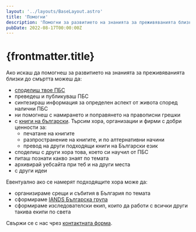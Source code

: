 ```yaml
---
layout: '../layouts/BaseLayout.astro'
title: 'Помогни'
description: 'Помогни за развитието на знанията за преживяванията близки до смъртта'
pubDate: 2022-08-17T00:00:00Z
---
```


# {frontmatter.title}

Ако искаш да помогнеш за развитието на знанията за преживяванията близки до смъртта можеш да:

- [споделиш твое ПБС](/share/)
- преведеш и публикуваш ПБС
- синтезираш информация за определен аспект от живота според налични ПБС
- ни помогнеш с намирането и поправянето на правописни грешки
- с [книги на български](/share/). Търсим хора, организации и фирми с добри ценности за:
  - печатане на книгите
  - разпространение на книгите, и по алтернативни начини 
  - превод на други подходящи книги на Български език
- споделиш с други хора това, което си научил от ПБС
- питаш познати какво знаят по темата
- архивирай уебсайта при теб и на други места
- с други идеи

Евентуално ако се намерят подходящите хора може да:
- организираме срещи и събития в България по темата
- сформираме [IANDS Българска група](https://isgo.iands.org/local-groups/local-groups-how-to-start-a-group/)
- сформираме изследователски екип, които да работи с всички други такива екипи по света

Свържи се с нас чрез [контактната форма](/contact/).
